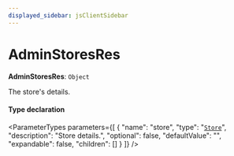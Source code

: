 ```yaml
---
displayed_sidebar: jsClientSidebar
---
```



# AdminStoresRes

 **AdminStoresRes**: `Object`

The store's details.

#### Type declaration

<ParameterTypes parameters={[
  {
    "name": "store",
    "type": "[`Store`](../classes/internal.Store.mdx)",
    "description": "Store details.",
    "optional": false,
    "defaultValue": "",
    "expandable": false,
    "children": []
  }
]} />
